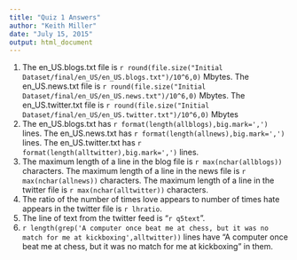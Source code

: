 ```yaml
---
title: "Quiz 1 Answers"
author: "Keith Miller"
date: "July 15, 2015"
output: html_document
---
```

1. The en_US.blogs.txt file is `r round(file.size("Initial Dataset/final/en_US/en_US.blogs.txt")/10^6,0)` Mbytes. The en_US.news.txt file is `r round(file.size("Initial Dataset/final/en_US/en_US.news.txt")/10^6,0)` Mbytes. The en_US.twitter.txt file is `r round(file.size("Initial Dataset/final/en_US/en_US.twitter.txt")/10^6,0)` Mbytes
2. The en_US.blogs.txt has `r format(length(allblogs),big.mark=',')` lines. The en_US.news.txt has `r format(length(allnews),big.mark=',')` lines.  The en_US.twitter.txt has `r format(length(alltwitter),big.mark=',')` lines.
3. The maximum length of a line in the blog file is `r max(nchar(allblogs))` characters.  The maximum length of a line in the news file is `r max(nchar(allnews))` characters.  The maximum length of a line in the twitter file is `r max(nchar(alltwitter))` characters.  
4. The ratio of the number of times love appears to number of times hate appears in the twitter file is `r lhratio`.
5. The line of text from the twitter feed is "`r q5text`".
6. `r length(grep('A computer once beat me at chess, but it was no match for me at kickboxing',alltwitter))` lines have "A computer once beat me at chess, but it was no match for me at kickboxing" in them.
